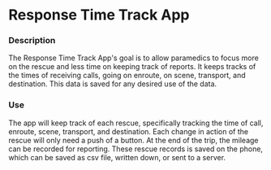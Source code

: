 # Response Time Track App

### Description

The Response Time Track App's goal is to allow paramedics to focus more on the rescue and less time on keeping track of reports.
It keeps tracks of the times of receiving calls, going on enroute, on scene, transport, and destination.
This data is saved for any desired use of the data.

### Use

The app will keep track of each rescue, specifically tracking the time of call, enroute, scene, transport, and destination.
Each change in action of the rescue will only need a push of a button.
At the end of the trip, the mileage can be recorded for reporting.
These rescue records is saved on the phone, which can be saved as csv file, written down, or sent to a server.
